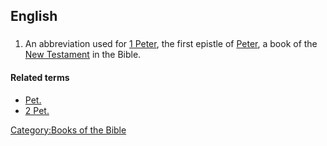 ==English==
==={{abbreviation}}===
{{infl|en|abbreviation}}
# {{biblical}} An abbreviation used for [[1 Peter]], the first epistle of [[Peter]], a book of the [[New Testament]] in the Bible.

====Related terms====
*[[Pet.]]
*[[2 Pet.]]

[[Category:Books of the Bible]]